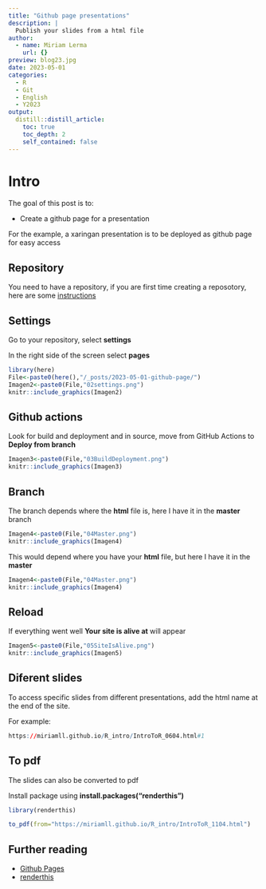 ```yaml
---
title: "Github page presentations"
description: |
  Publish your slides from a html file
author:
  - name: Miriam Lerma
    url: {}
preview: blog23.jpg
date: 2023-05-01
categories:
  - R
  - Git
  - English
  - Y2023
output:
  distill::distill_article:
    toc: true
    toc_depth: 2
    self_contained: false
---
```



# Intro

The goal of this post is to:  

- Create a github page for a presentation

For the example, a xaringan presentation is to be deployed as github page for easy access

## Repository

You need to have a repository, if you are first time creating a reposotory, here are some [instructions](https://miriamll.github.io/git_pres/GitGithubZenodo#11)

## Settings

Go to your repository, select **settings**

In the right side of the screen select **pages**

```r
library(here)
File<-paste0(here(),"/_posts/2023-05-01-github-page/")
Imagen2<-paste0(File,"02settings.png")
knitr::include_graphics(Imagen2)
```
## Github actions

Look for build and deployment and in source, move from GitHub Actions to **Deploy from branch**

```r
Imagen3<-paste0(File,"03BuildDeployment.png")
knitr::include_graphics(Imagen3)
```

## Branch

The branch depends where the **html** file is, here I have it in the **master** branch

```r
Imagen4<-paste0(File,"04Master.png")
knitr::include_graphics(Imagen4)
```


This would depend where you have your **html** file, but here I have it in the **master**

```r
Imagen4<-paste0(File,"04Master.png")
knitr::include_graphics(Imagen4)
```

## Reload

If everything went well **Your site is alive at** will appear

```r
Imagen5<-paste0(File,"05SiteIsAlive.png")
knitr::include_graphics(Imagen5)
```

## Diferent slides

To access specific slides from different presentations, add the html name at the end of the site.

For example:

```r
https://miriamll.github.io/R_intro/IntroToR_0604.html#1
```


## To pdf

The slides can also be converted to pdf

Install package using **install.packages("renderthis")**

```r
library(renderthis)
```

```r
to_pdf(from="https://miriamll.github.io/R_intro/IntroToR_1104.html")
```


## Further reading

- [Github Pages](https://pages.github.com/)  
- [renderthis](https://jhelvy.github.io/renderthis/articles/renderthis.html)
